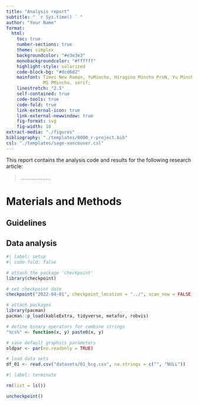 ```yaml
---
title: "Analysis report"
subtitle: " `r Sys.time() ` "
author: "Your Name"
format: 
  html: 
    toc: true
    number-sections: true
    theme: simplex
    backgroundcolor: "#e3e3e3"
    monobackgroundcolor: "#ffffff"
    highlight-style: solarized
    code-block-bg: "#dcd6d2"
    mainfont: Times New Roman, YuMincho, Hiragino Mincho ProN, Yu Mincho,  
              MS PMincho, serif;
    linestretch: "2.5"
    self-contained: true
    code-tools: true
    code-fold: true
    link-external-icon: true
    link-external-newwindow: true
    fig-format: svg
    fig-width: 10
extract-media: "./figures"
bibliography: "./templates/0000_r-project.bib"
csl: "./templates/sage-vancouver.csl"
---
```

This report contains the analysis code and results for the following research article: 

> ....................

# Materials and Methods
## Guidelines

## Data analysis

```r
#| label: setup
#| code-fold: false

# attach the package 'checkpoint'
library(checkpoint)

# set checkpoint date
checkpoint("2022-04-01", checkpoint_location = "../", scan_now = FALSE)

# attach packages
library(pacman)
pacman::p_load(kableExtra, tidyverse, metafor, robvis)

# define binary operators for combine strings
"%cs%" <- function(x, y) paste0(x, y)

# save default graphics parameters
oldpar <- par(no.readonly = TRUE) 

# load data sets
df_01 <- read.csv("datasets/01_bcg.csv", na.strings = c("", "NULL"))

```

```r
#| label: terminate

rm(list = ls())

uncheckpoint()

```
